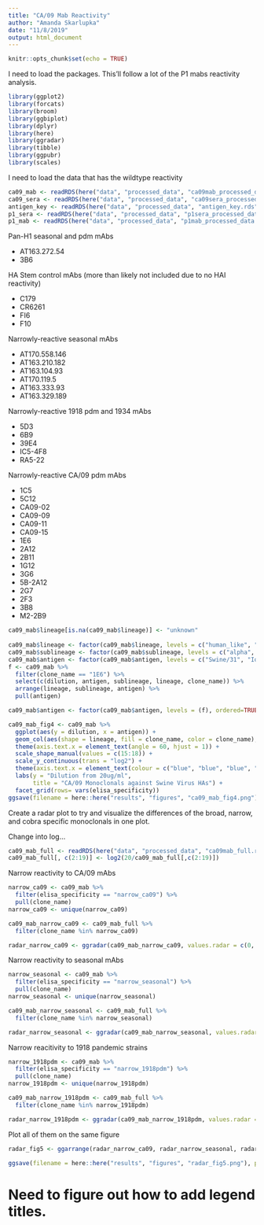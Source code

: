 ```yaml
---
title: "CA/09 Mab Reactivity"
author: "Amanda Skarlupka"
date: "11/8/2019"
output: html_document
---
```


```r
knitr::opts_chunk$set(echo = TRUE)
```

I need to load the packages. This'll follow a lot of the P1 mabs reactivity analysis. 

```r
library(ggplot2)
library(forcats)
library(broom)
library(ggbiplot)
library(dplyr)
library(here)
library(ggradar)
library(tibble)
library(ggpubr)
library(scales)
```

I need to load the data that has the wildtype reactivity

```r
ca09_mab <- readRDS(here("data", "processed_data", "ca09mab_processed_data.rds"))
ca09_sera <- readRDS(here("data", "processed_data", "ca09sera_processed_data.rds"))
antigen_key <- readRDS(here("data", "processed_data", "antigen_key.rds"))
p1_sera <- readRDS(here("data", "processed_data", "p1sera_processed_data.rds"))
p1_mab <- readRDS(here("data", "processed_data", "p1mab_processed_data.rds"))
```
Pan-H1 seasonal and pdm mAbs

* AT163.272.54
* 3B6

HA Stem control mAbs (more than likely not included due to no HAI reactivity)

* C179
* CR6261
* FI6
* F10

Narrowly-reactive seasonal mAbs

* AT170.558.146
* AT163.210.182
* AT163.104.93
* AT170.119.5
* AT163.333.93
* AT163.329.189

Narrowly-reactive 1918 pdm and 1934 mAbs

* 5D3
* 6B9
* 39E4
* IC5-4F8
* RA5-22

Narrowly-reactive CA/09 pdm mAbs

* 1C5
* 5C12
* CA09-02
* CA09-09
* CA09-11
* CA09-15
* 1E6
* 2A12
* 2B11
* 1G12
* 3G6
* 5B-2A12
* 2G7
* 2F3
* 3B8
* M2-2B9


```r
ca09_mab$lineage[is.na(ca09_mab$lineage)] <- "unknown"
  
ca09_mab$lineage <- factor(ca09_mab$lineage, levels = c("human_like", "unknown", "classical", "eurasian"))
ca09_mab$sublineage <- factor(ca09_mab$sublineage, levels = c("alpha", "beta", "gamma", "gamma_2", "npdm", "delta_1", "delta_2"))
ca09_mab$antigen <- factor(ca09_mab$antigen, levels = c("Swine/31", "Iowa/73", "WI/97", "Indiana/00", "NC/01", "Spain/2003", "Zhejiang/07", "Colorado/09", "Illinois/09", "Minnesota/09", "NC/09", "NC/34543/09", "NC/5043-1/09", "Utah/09", "Missouri/13", "Nebraska/13", "MN/15", "NC/15"), ordered = TRUE)
f <- ca09_mab %>%
  filter(clone_name == "1E6") %>%
  select(c(dilution, antigen, sublineage, lineage, clone_name)) %>%
  arrange(lineage, sublineage, antigen) %>%
  pull(antigen)

ca09_mab$antigen <- factor(ca09_mab$antigen, levels = (f), ordered=TRUE)

```

```r
ca09_mab_fig4 <- ca09_mab %>%
  ggplot(aes(y = dilution, x = antigen)) +
  geom_col(aes(shape = lineage, fill = clone_name, color = clone_name), position = "dodge") +
  theme(axis.text.x = element_text(angle = 60, hjust = 1)) +
  scale_shape_manual(values = c(15:18)) +
  scale_y_continuous(trans = "log2") +
  theme(axis.text.x = element_text(colour = c("blue", "blue", "blue", "blue", "grey", "red", "red", "red", "red", "red", "red", "red", "red", "red", "red", "red", "black", "black", "blue", "blue"))) +
  labs(y = "Dilution from 20ug/ml",
       title = "CA/09 Monoclonals against Swine Virus HAs") +
  facet_grid(rows= vars(elisa_specificity))
ggsave(filename = here::here("results", "figures", "ca09_mab_fig4.png"), plot = ca09_mab_fig4)
```


Create a radar plot to try and visualize the differences of the broad, narrow, and cobra specific monoclonals in one plot. 

Change into log...
```r

ca09_mab_full <- readRDS(here("data", "processed_data", "ca09mab_full.rds"))
ca09_mab_full[, c(2:19)] <- log2(20/ca09_mab_full[,c(2:19)])
```


Narrow reactivity to CA/09 mAbs
```r
narrow_ca09 <- ca09_mab %>%
  filter(elisa_specificity == "narrow_ca09") %>%
  pull(clone_name)
narrow_ca09 <- unique(narrow_ca09)

ca09_mab_narrow_ca09 <- ca09_mab_full %>%
  filter(clone_name %in% narrow_ca09)

radar_narrow_ca09 <- ggradar(ca09_mab_narrow_ca09, values.radar = c(0, 1, 2, 3, 4, 5, 6, 7, 8, 9, 10), grid.max = 10, group.point.size = 1, group.line.width = 0.5, legend.title = "Narrow reactivity to CA/09")
```

Narrow reactivity to seasonal mAbs
```r
narrow_seasonal <- ca09_mab %>%
  filter(elisa_specificity == "narrow_seasonal") %>%
  pull(clone_name)
narrow_seasonal <- unique(narrow_seasonal)

ca09_mab_narrow_seasonal <- ca09_mab_full %>%
  filter(clone_name %in% narrow_seasonal)

radar_narrow_seasonal <- ggradar(ca09_mab_narrow_seasonal, values.radar = c(0, 1, 2, 3, 4, 5, 6, 7, 8, 9, 10), grid.max = 10, group.point.size = 1, group.line.width = 0.5, legend.title = "Narrow reactivity to seasonal H1s")

```

Narrow reacitivity to 1918 pandemic strains
```r
narrow_1918pdm <- ca09_mab %>%
  filter(elisa_specificity == "narrow_1918pdm") %>%
  pull(clone_name)
narrow_1918pdm <- unique(narrow_1918pdm)

ca09_mab_narrow_1918pdm <- ca09_mab_full %>%
  filter(clone_name %in% narrow_1918pdm)

radar_narrow_1918pdm <- ggradar(ca09_mab_narrow_1918pdm, values.radar = c(0, 1, 2, 3, 4, 5, 6, 7, 8, 9, 10), grid.max = 10, group.point.size = 1, group.line.width = 0.5, legend.title = c("Narrow reactivity to seasonal H1s"))

```

Plot all of them on the same figure
```r

radar_fig5 <- ggarrange(radar_narrow_ca09, radar_narrow_seasonal, radar_narrow_1918pdm, ncol=3, nrow = 1)

ggsave(filename = here::here("results", "figures", "radar_fig5.png"), plot = radar_fig5, width = 8, height = 4, dpi = 600, scale = 4)

```

# Need to figure out how to add legend titles.

